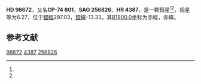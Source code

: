 {{Starbox begin
| name = HD 98672
}}
{{Starbox observe
| epoch = [[J2000.0|J2000.0]]
| constell = {{星座名待查}}<ref name=SIMBAD>{{cite web
 | url=http://simbad.u-strasbg.fr/simbad/sim-id?Ident=HR+4387
 | title=Pulsating variable Star
 | publisher=Centre de Données astronomiques de Strasbourg
 | work=SIMBAD
 | accessdate=2012-07-13
 | archive-date=2016-03-16
 | archive-url=https://web.archive.org/web/20160316173056/http://simbad.u-strasbg.fr/simbad/sim-id?Ident=HR+4387
 | dead-url=no
 }}</ref><ref name=DATA>{{cite web
 | url=http://vizier.u-strasbg.fr/viz-bin/VizieR-5?-out.add=.&-source=5050&-corr=PK=HR&-out.max=9999&HR=4387
 | title=VizieR Detailed Page
 | accessdate=2012-07-13
 | archive-date=2016-03-05
 | archive-url=https://web.archive.org/web/20160305044824/http://vizier.u-strasbg.fr/viz-bin/VizieR-5?-out.add=.&-source=5050&-corr=PK=HR&-out.max=9999&HR=4387
 | dead-url=no
 }}</ref>
| 星官 = 
| ra = {{RA|11|19|36.3}}<ref name=SIMBAD /><ref name=DATA />
| dec = {{DEC|-75|8|33}}<ref name=SIMBAD /><ref name=DATA />
| appmag_v = 6.27<ref name=SIMBAD /><ref name=DATA />
}}
{{Starbox character
| class = B9.5-A0V<ref name=SIMBAD /><ref name=DATA />
| b-v = -0.03<ref name=SIMBAD /><ref name=DATA />
| u-b = -0.12<ref name=SIMBAD /><ref name=DATA />
| r-i = <ref name=SIMBAD /><ref name=DATA />
| variable = 
}}
{{Starbox astrometry
| radial_v = -0.12
| prop_mo_ra = 23
| parallax = 
| p_error = 
}}
{{Starbox catalog
| names =CP-74 801，[[SAO星表|SAO]] 256826，[[HD星表|HD]] 98672，[[HR星表|HR]] 4387}}
{{Starbox reference |Simbad=HR+4387}}
{{Starbox end}}

'''HD 98672'''，又名'''CP-74 801'''，'''SAO 256826'''、'''HR 4387'''，是一颗恒星<ref name=SIMBAD /><ref name=DATA />，视星等为6.27，位于[[銀道座標系|銀經]]297.03，[[銀道座標系|銀緯]]-13.33，其[[B1900.0|B1900.0]]坐标为赤經{{RA|11|16|0.3}}，赤緯{{DEC|-74|-13.33|42}}。

== 参考文献 ==
{{reflist}}

{{star-stub}}

[[Category:HD和HDE天體|98672]]
[[Category:HR天體|4387]]
[[Category:SAO天體|256826]]